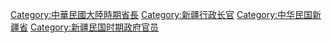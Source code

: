 [[Category:中華民國大陸時期省長|Category:中華民國大陸時期省長]]
[[Category:新疆行政长官|Category:新疆行政长官]]
[[Category:中华民国新疆省|Category:中华民国新疆省]]
[[Category:新疆民国时期政府官员|Category:新疆民国时期政府官员]]